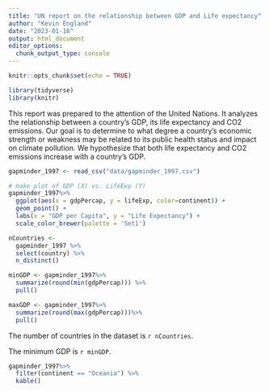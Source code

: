 ```yaml
---
title: "UN report on the relationship between GDP and Life expectancy"
author: "Kevin England"
date: "2023-01-18"
output: html_document
editor_options: 
  chunk_output_type: console
---
```


```r
knitr::opts_chunk$set(echo = TRUE)
```

```r
library(tidyverse)
library(knitr)
```

This report was prepared to the attention of the United Nations. It analyzes the relationship between a country's GDP, its life expectancy and CO2 emissions. Our goal is to determine to what degree a country’s economic strength or weakness may be related to its public health status and impact on climate pollution. We hypothesize that both life expectancy and CO2 emissions increase with a country's GDP.

```r
gapminder_1997 <- read_csv("data/gapminder_1997.csv")
```

```r
# make plot of GDP (X) vs. LifeExp (Y)
gapminder_1997%>%
  ggplot(aes(x = gdpPercap, y = lifeExp, color=continent)) +
  geom_point() +
  labs(x = "GDP per Capita", y = "Life Expectancy") +
  scale_color_brewer(palette = 'Set1')
```

```r
nCountries <- 
  gapminder_1997 %>%
  select(country) %>%
  n_distinct()

minGDP <- gapminder_1997%>%
  summarize(round(min(gdpPercap))) %>%
  pull()

maxGDP <- gapminder_1997%>%
  summarize(round(max(gdpPercap)))%>%
  pull()
```

The number of countries in the dataset is `r nCountries`.

The minimum GDP is `r minGDP`.

```r
gapminder_1997%>%
  filter(continent == "Oceania") %>%
  kable()
```



